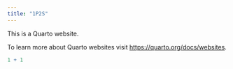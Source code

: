 ```yaml
---
title: "1P2S"
---
```


This is a Quarto website.

To learn more about Quarto websites visit <https://quarto.org/docs/websites>.

```r
1 + 1
```
